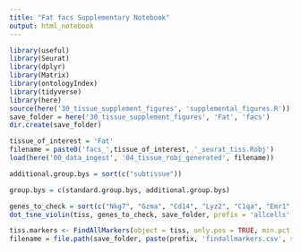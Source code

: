 ```yaml
---
title: "Fat facs Supplementary Notebook"
output: html_notebook
---
```


```r
library(useful)
library(Seurat)
library(dplyr)
library(Matrix)
library(ontologyIndex)
library(tidyverse)
library(here)
source(here('30_tissue_supplement_figures', 'supplemental_figures.R'))
save_folder = here('30_tissue_supplement_figures', 'Fat', 'facs')
dir.create(save_folder)

tissue_of_interest = 'Fat'
filename = paste0('facs_',tissue_of_interest, '_seurat_tiss.Robj')
load(here('00_data_ingest', '04_tissue_robj_generated', filename))

additional.group.bys = sort(c("subtissue"))

group.bys = c(standard.group.bys, additional.group.bys)

genes_to_check = sort(c("Nkg7", "Gzma", "Cd14", "Lyz2", "C1qa", "Emr1", "Irf8", "Itgam", "Cd68", "Cd4", "Cd8a", "Cd3g", "Cd19", "Ptprc", "Kdr", "Cdh5", "Pecam1", "Fabp4", "Tek", "Pdgfra", "Cd34"))
dot_tsne_violin(tiss, genes_to_check, save_folder, prefix = 'allcells', group.bys)
```


```r
tiss.markers <- FindAllMarkers(object = tiss, only.pos = TRUE, min.pct = 0.25, thresh.use = 0.25)
filename = file.path(save_folder, paste(prefix, 'findallmarkers.csv', sep='_'))
```

